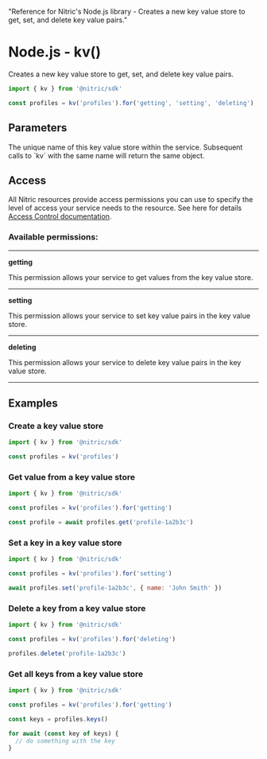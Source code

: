   "Reference for Nitric's Node.js library - Creates a new key value store to get, set, and delete key value pairs."

# Node.js - kv()

Creates a new key value store to get, set, and delete key value pairs.

```javascript
import { kv } from '@nitric/sdk'

const profiles = kv('profiles').for('getting', 'setting', 'deleting')
```

## Parameters

<Properties>
  <Property name="name" required type="string">
    The unique name of this key value store within the service. Subsequent calls
    to `kv` with the same name will return the same object.
  </Property>
</Properties>

## Access

All Nitric resources provide access permissions you can use to specify the level of access your service needs to the resource. See here for details [Access Control documentation](/assets/access-control).

### Available permissions:

---

**getting**

This permission allows your service to get values from the key value store.

---

**setting**

This permission allows your service to set key value pairs in the key value store.

---

**deleting**

This permission allows your service to delete key value pairs in the key value store.

---

## Examples

### Create a key value store

```javascript
import { kv } from '@nitric/sdk'

const profiles = kv('profiles')
```

### Get value from a key value store

```javascript
import { kv } from '@nitric/sdk'

const profiles = kv('profiles').for('getting')

const profile = await profiles.get('profile-1a2b3c')
```

### Set a key in a key value store

```javascript
import { kv } from '@nitric/sdk'

const profiles = kv('profiles').for('setting')

await profiles.set('profile-1a2b3c', { name: 'John Smith' })
```

### Delete a key from a key value store

```javascript
import { kv } from '@nitric/sdk'

const profiles = kv('profiles').for('deleting')

profiles.delete('profile-1a2b3c')
```

### Get all keys from a key value store

```javascript
import { kv } from '@nitric/sdk'

const profiles = kv('profiles').for('getting')

const keys = profiles.keys()

for await (const key of keys) {
  // do something with the key
}
```
